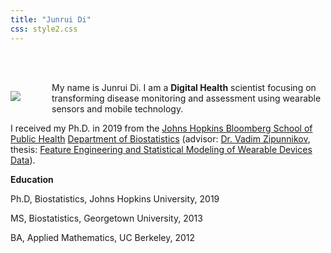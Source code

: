 ---
title: "Junrui Di"
css: style2.css
---

<br>
<br>


<link rel="stylesheet" href="academicons/css/academicons.min.css"/>

<script>
  (function(i,s,o,g,r,a,m){i['GoogleAnalyticsObject']=r;i[r]=i[r]||function(){
  (i[r].q=i[r].q||[]).push(arguments)},i[r].l=1*new Date();a=s.createElement(o),
  m=s.getElementsByTagName(o)[0];a.async=1;a.src=g;m.parentNode.insertBefore(a,m)
  })(window,document,'script','https://www.google-analytics.com/analytics.js','ga');

  ga('create', 'UA-99094202-1', 'auto');
  ga('send', 'pageview');

</script>



<div style="float:left;margin:0px 50px 0px 0px">
![](./files/photo1.jpg)
</div>


My name is Junrui Di. I am a __Digital Health__ scientist focusing on transforming disease monitoring and assessment using wearable sensors and mobile technology. 


I received my Ph.D. in 2019 from the [Johns Hopkins Bloomberg School of Public Health](http://www.jhsph.edu/) [Department of Biostatistics](http://www.jhsph.edu/departments/biostatistics/) (advisor: [Dr. Vadim Zipunnikov](http://www.biostat.jhsph.edu/~vzipunni/), thesis: [Feature Engineering and Statistical Modeling of Wearable Devices Data](https://jscholarship.library.jhu.edu/handle/1774.2/61537)).

__Education__

Ph.D, Biostatistics, Johns Hopkins University, 2019

MS, Biostatistics, Georgetown University, 2013

BA, Applied Mathematics, UC Berkeley, 2012


<br>
<br>
<br>
<br>
<br>
<br>
<br>
<br>








